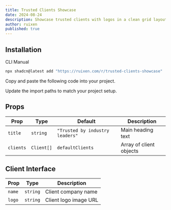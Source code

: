 ```yaml
---
title: Trusted Clients Showcase
date: 2024-08-24
description: Showcase trusted clients with logos in a clean grid layout
author: ruixen
published: true
---
```


<ComponentPreview name="trusted-clients-showcase-demo" />

## Installation

<Tabs defaultValue="cli">

<TabsList>
  <TabsTrigger value="cli">CLI</TabsTrigger>
  <TabsTrigger value="manual">Manual</TabsTrigger>
</TabsList>
<TabsContent value="cli">

```bash
npx shadcn@latest add "https://ruixen.com/r/trusted-clients-showcase"
```

</TabsContent>

<TabsContent value="manual">

<Steps>

<Step>Copy and paste the following code into your project.</Step>

<ComponentSource name="trusted-clients-showcase" />

<Step>Update the import paths to match your project setup.</Step>

</Steps>

</TabsContent>

</Tabs>

## Props

| Prop      | Type       | Default                         | Description             |
| --------- | ---------- | ------------------------------- | ----------------------- |
| `title`   | `string`   | `"Trusted by industry leaders"` | Main heading text       |
| `clients` | `Client[]` | `defaultClients`                | Array of client objects |

## Client Interface

| Prop   | Type     | Description           |
| ------ | -------- | --------------------- |
| `name` | `string` | Client company name   |
| `logo` | `string` | Client logo image URL |
